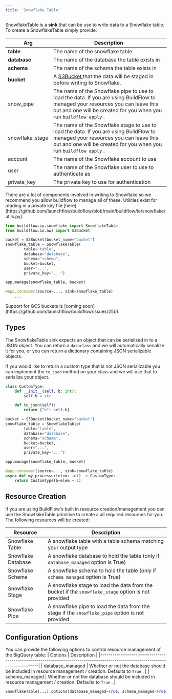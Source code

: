 ```yaml
---
title: 'Snowflake Table'
---
```



SnowflakeTable is a **sink** that can be use to write data to a Snowflake table. To create a SnowflakeTable simply provide:

| Arg             | Description                                                                                                                                                                                              |
|-----------------|----------------------------------------------------------------------------------------------------------------------------------------------------------------------------------------------------------|
| **table**       | The name of the snowflake table                                                                                                                                                                          |
| **database**    | The name of the database the table exists in                                                                                                                                                             |
| **schema**      | The name of the schema the table exists in                                                                                                                                                               |
| **bucket**      | A  [ S3Bucket ]( aws/s3 )   that the data will be staged in before writing to Snowflake.                                                                                                                 |
| snow_pipe       | The name of the Snowflake pipe to use to load the data. If you are using BuildFlow to managed your resources you can leave this out and one will be created for you when you run  ` buildflow apply ` .  |
| snowflake_stage | The name of the Snowflake stage to use to load the data. If you are using BuildFlow to managed your resources you can leave this out and one will be created for you when you run  ` buildflow apply ` . |
| account         | The name of the Snowflake account to use                                                                                                                                                                 |
| user            | The name of the Snowflake user to use to authenticate as                                                                                                                                                 |
| private_key     | The private key to use for authentication                                                                                                                                                                |

<Tip>
There are a lot of components involved in writing to Snowflake so we recommend you allow buildflow to manage all of these.
</Tip>

<Tip>
Utilities exist for reading in a private key file [here](https://github.com/launchflow/buildflow/blob/main/buildflow/io/snowflake/utils.py).
</Tip>

```python
from buildflow.io.snowflake import SnowflakeTable
from buildflow.io.aws import S3Bucket

bucket = S3Bucket(bucket_name="bucket")
snowflake_table = SnowflakeTable(
        table="table",
        database="database",
        schema="schema",
        bucket=bucket,
        user="...",
        private_key="...")

app.manage(snowflake_table, bucket)

@app.consumer(source=..., sink=snowflake_table)
    ...
```

<Note>
Support for GCS buckets is [coming soon](https://github.com/launchflow/buildflow/issues/250).
</Note>

## Types

The SnowflakeTable sink expects an object that can be serialized in to a JSON object. You can return a `dataclass` and we will automatically serialize it for you, or you can return a dictionary containing JSON serializable objects.

If you would like to return a custom type that is not JSON serializable you can implement the `to_json` method on your class and we will use that to serialize your object.

```python
class CustomType:
    def __init__(self, b: int):
        self.b = str

    def to_json(self):
        return {"b": self.b}

bucket = S3Bucket(bucket_name="bucket")
snowflake_table = SnowflakeTable(
        table="table",
        database="database",
        schema="schema",
        bucket=bucket,
        user="...",
        private_key="...")

app.manage(snowflake_table, bucket)

@app.consumer(source=..., sink=snowflake_table)
async def my_processor(elem: int) -> CustomType:
    return CustomType(b=elem + 1)
```

## Resource Creation

If you are using BuildFlow's built in resource creation/management you can use the SnowflakeTable primitive to create a all required resources for you. The following resources will be created:

| Resource           | Description                                                                                            |
|--------------------|--------------------------------------------------------------------------------------------------------|
| Snowflake Table    | A snowflake table with a table schema matching your output type                                        |
| Snowflake Database | A snowflake database to hold the table (only if  ` database_managed `  option is True)                 |
| Snowflake Schema   | A snowflake schema to hold the table (only if  ` schema_managed `  option is True)                     |
| Snowflake Stage    | A snowflake stage to load the data from the bucket if the  ` snowflake_stage `  option is not provided |
| Snowflake Pipe     | A snowflake pipe to load the data from the stage if the  ` snowflake_pipe `  option is not provided    |

## Configuration Options

You can provide the following options to control resource management of the BigQuery table:
| Options          | Description                                                                                               |
|------------------|-----------------------------------------------------------------------------------------------------------|
| database_managed | Whether or not the database should be included in resource management / creation. Defaults to  ` True ` . |
| schema_managed   | Whether or not the database should be included in resource management / creation. Defaults to  ` True ` . |

```python
SnowflakeTable(...).options(database_managed=True, schema_managed=True)
```